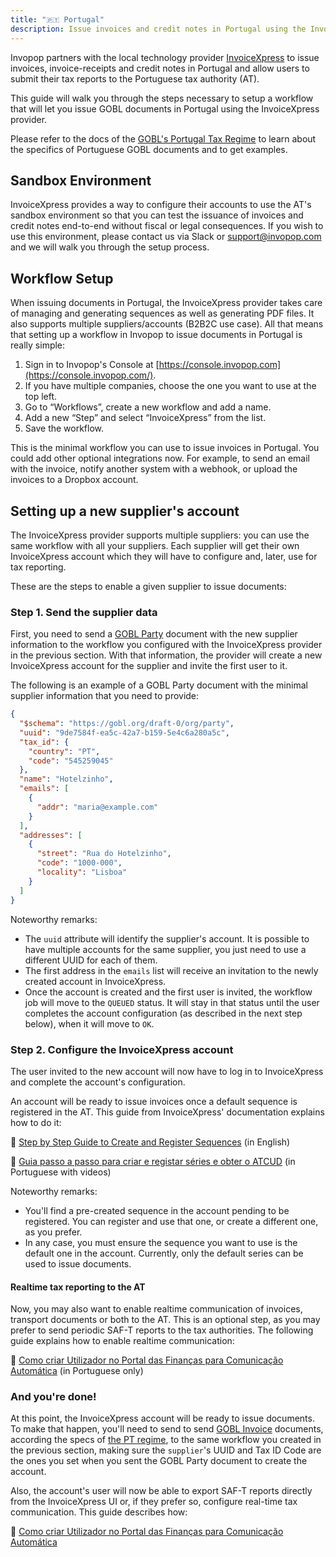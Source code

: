 ```yaml
---
title: "🇵🇹 Portugal"
description: Issue invoices and credit notes in Portugal using the InvoiceXpress provider.
---
```


Invopop partners with the local technology provider [InvoiceXpress](https://invoicexpress.com/) to issue invoices, invoice-receipts and credit notes in Portugal and allow users to submit their tax reports to the Portuguese tax authority (AT).

This guide will walk you through the steps necessary to setup a workflow that will let you issue GOBL documents in Portugal using the InvoiceXpress provider.

Please refer to the docs of the [GOBL's Portugal Tax Regime](https://github.com/invopop/gobl/blob/main/regimes/pt/README.md) to learn about the specifics of Portuguese GOBL documents and to get examples.

## Sandbox Environment

InvoiceXpress provides a way to configure their accounts to use the AT's sandbox environment so that you can test the issuance of invoices and credit notes end-to-end without fiscal or legal consequences. If you wish to use this environment, please contact us via Slack or [support@invopop.com](mailto:support@invopop.com) and we will walk you through the setup process.

## Workflow Setup

When issuing documents in Portugal, the InvoiceXpress provider takes care of managing and generating sequences as well as generating PDF files. It also supports multiple suppliers/accounts (B2B2C use case). All that means that setting up a workflow in Invopop to issue documents in Portugal is really simple:

1. Sign in to Invopop's Console at [https://console.invopop.com](https://console.invopop.com/).
2. If you have multiple companies, choose the one you want to use at the top left.
3. Go to “Workflows”, create a new workflow and add a name.
4. Add a new “Step” and select “InvoiceXpress” from the list.
5. Save the workflow.

This is the minimal workflow you can use to issue invoices in Portugal. You could add other optional integrations now. For example, to send an email with the invoice, notify another system with a webhook, or upload the invoices to a Dropbox account.

## Setting up a new supplier's account

The InvoiceXpress provider supports multiple suppliers: you can use the same workflow with all your suppliers. Each supplier will get their own InvoiceXpress account which they will have to configure and, later, use for tax reporting.

These are the steps to enable a given supplier to issue documents:

### Step 1. Send the supplier data

First, you need to send a [GOBL Party](https://docs.gobl.org/draft-0/org/party) document with the new supplier information to the workflow you configured with the InvoiceXpress provider in the previous section. With that information, the provider will create a new InvoiceXpress account for the supplier and invite the first user to it.

The following is an example of a GOBL Party document with the minimal supplier information that you need to provide:

```json
{
  "$schema": "https://gobl.org/draft-0/org/party",
  "uuid": "9de7584f-ea5c-42a7-b159-5e4c6a280a5c",
  "tax_id": {
    "country": "PT",
    "code": "545259045"
  },
  "name": "Hotelzinho",
  "emails": [
    {
      "addr": "maria@example.com"
    }
  ],
  "addresses": [
    {
      "street": "Rua do Hotelzinho",
      "code": "1000-000",
      "locality": "Lisboa"
    }
  ]
}
```

Noteworthy remarks:

- The `uuid` attribute will identify the supplier's account. It is possible to have multiple accounts for the same supplier, you just need to use a different UUID for each of them.
- The first address in the `emails` list will receive an invitation to the newly created account in InvoiceXpress.
- Once the account is created and the first user is invited, the workflow job will move to the `QUEUED` status. It will stay in that status until the user completes the account configuration (as described in the next step below), when it will move to `OK`.

### Step 2. Configure the InvoiceXpress account

The user invited to the new account will now have to log in to InvoiceXpress and complete the account's configuration.

An account will be ready to issue invoices once a default sequence is registered in the AT. This guide from InvoiceXpress' documentation explains how to do it:

📘 [Step by Step Guide to Create and Register Sequences](https://invoicexpress.helpscoutdocs.com/article/219-step-by-step-guide-to-creating-and-registering-series) (in English)

📘 [Guia passo a passo para criar e registar séries e obter o ATCUD](https://invoicexpress.helpscoutdocs.com/article/212-atcud-guia-passo-a-passo-para-criar-e-registar-series) (in Portuguese with videos)

Noteworthy remarks:

- You'll find a pre-created sequence in the account pending to be registered. You can register and use that one, or create a different one, as you prefer.
- In any case, you must ensure the sequence you want to use is the default one in the account. Currently, only the default series can be used to issue documents.

#### Realtime tax reporting to the AT

Now, you may also want to enable realtime communication of invoices, transport documents or both to the AT. This is an optional step, as you may prefer to send periodic SAF-T reports to the tax authorities. The following guide explains how to enable realtime communication:

📘 [Como criar Utilizador no Portal das Finanças para Comunicação Automática](https://invoicexpress.helpscoutdocs.com/article/92-como-crio-um-sub-utilizador-no-portal-das-financas) (in Portuguese only)

### And you're done!

At this point, the InvoiceXpress account will be ready to issue documents. To make that happen, you'll need to send to send [GOBL Invoice](https://docs.gobl.org/draft-0/bill/invoice) documents, according the specs of [the PT regime](https://github.com/invopop/gobl/blob/main/regimes/pt/README.md), to the same workflow you created in the previous section, making sure the `supplier`'s UUID and Tax ID Code are the ones you set when you sent the GOBL Party document to create the account.

Also, the account's user will now be able to export SAF-T reports directly from the InvoiceXpress UI or, if they prefer so, configure real-time tax communication. This guide describes how:

📗 [Como criar Utilizador no Portal das Finanças para Comunicação Automática](https://invoicexpress.helpscoutdocs.com/article/92-como-crio-um-sub-utilizador-no-portal-das-financas)

